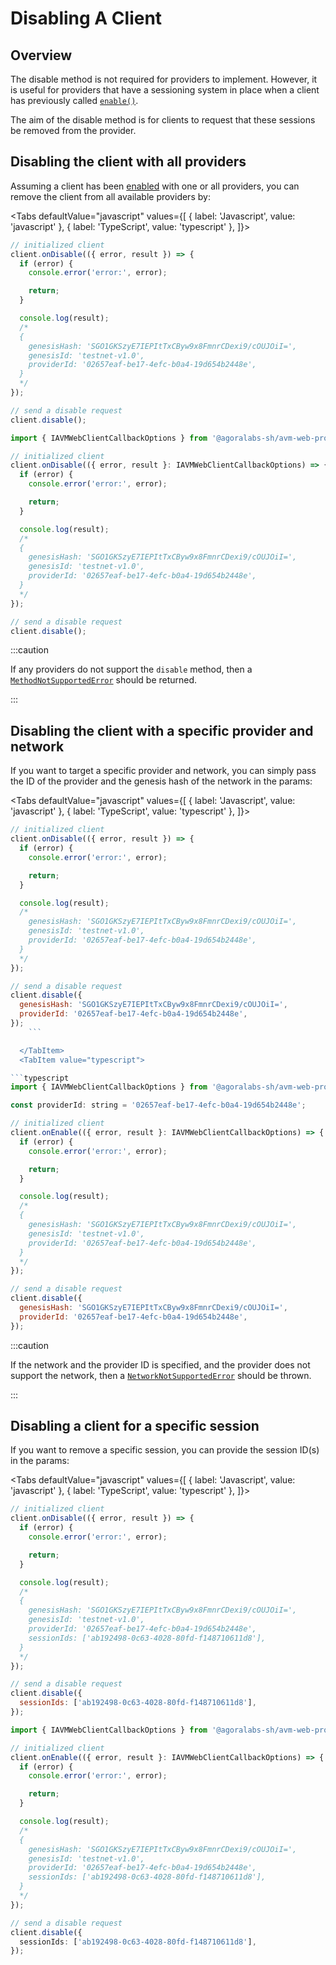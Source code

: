 
# Disabling A Client

<TOCInline
  maxHeadingLevel={4}
  toc={toc}
/>

## Overview

The disable method is not required for providers to implement. However, it is useful for providers that have a sessioning system in place when a client has previously called [`enable()`](../../api-reference/avm-web-client#enableparams).

The aim of the disable method is for clients to request that these sessions be removed from the provider.

## Disabling the client with all providers

Assuming a client has been [enabled](enabling-a-client) with one or all providers, you can remove the client from all available providers by:

<Tabs
  defaultValue="javascript"
  values={[
    { label: 'Javascript', value: 'javascript' },
    { label: 'TypeScript', value: 'typescript' },
  ]}>
  <TabItem value="javascript">

```js
// initialized client
client.onDisable(({ error, result }) => {
  if (error) {
    console.error('error:', error);

    return;
  }

  console.log(result);
  /*
  {
    genesisHash: 'SGO1GKSzyE7IEPItTxCByw9x8FmnrCDexi9/cOUJOiI=',
    genesisId: 'testnet-v1.0',
    providerId: '02657eaf-be17-4efc-b0a4-19d654b2448e',
  }
  */
});

// send a disable request
client.disable();
```

  </TabItem>
  <TabItem value="typescript">

```typescript
import { IAVMWebClientCallbackOptions } from '@agoralabs-sh/avm-web-provider';

// initialized client
client.onDisable(({ error, result }: IAVMWebClientCallbackOptions) => {
  if (error) {
    console.error('error:', error);

    return;
  }

  console.log(result);
  /*
  {
    genesisHash: 'SGO1GKSzyE7IEPItTxCByw9x8FmnrCDexi9/cOUJOiI=',
    genesisId: 'testnet-v1.0',
    providerId: '02657eaf-be17-4efc-b0a4-19d654b2448e',
  }
  */
});

// send a disable request
client.disable();
```

  </TabItem>
</Tabs>

:::caution

If any providers do not support the `disable`  method, then a [`MethodNotSupportedError`](../../api-reference/errors#methodnotsupportederror) should be returned.

:::

## Disabling the client with a specific provider and network

If you want to target a specific provider and network, you can simply pass the ID of the provider and the genesis hash of the network in the params:

<Tabs
  defaultValue="javascript"
  values={[
    { label: 'Javascript', value: 'javascript' },
    { label: 'TypeScript', value: 'typescript' },
  ]}>
  <TabItem value="javascript">

```js
// initialized client
client.onDisable(({ error, result }) => {
  if (error) {
    console.error('error:', error);

    return;
  }

  console.log(result);
  /*
    genesisHash: 'SGO1GKSzyE7IEPItTxCByw9x8FmnrCDexi9/cOUJOiI=',
    genesisId: 'testnet-v1.0',
    providerId: '02657eaf-be17-4efc-b0a4-19d654b2448e',
  }
  */
});

// send a disable request
client.disable({
  genesisHash: 'SGO1GKSzyE7IEPItTxCByw9x8FmnrCDexi9/cOUJOiI=',
  providerId: '02657eaf-be17-4efc-b0a4-19d654b2448e',
});
    ```

  </TabItem>
  <TabItem value="typescript">

```typescript
import { IAVMWebClientCallbackOptions } from '@agoralabs-sh/avm-web-provider';

const providerId: string = '02657eaf-be17-4efc-b0a4-19d654b2448e';

// initialized client
client.onEnable(({ error, result }: IAVMWebClientCallbackOptions) => {
  if (error) {
    console.error('error:', error);

    return;
  }

  console.log(result);
  /*
  {
    genesisHash: 'SGO1GKSzyE7IEPItTxCByw9x8FmnrCDexi9/cOUJOiI=',
    genesisId: 'testnet-v1.0',
    providerId: '02657eaf-be17-4efc-b0a4-19d654b2448e',
  }
  */
});

// send a disable request
client.disable({
  genesisHash: 'SGO1GKSzyE7IEPItTxCByw9x8FmnrCDexi9/cOUJOiI=',
  providerId: '02657eaf-be17-4efc-b0a4-19d654b2448e',
});
```

  </TabItem>
</Tabs>

:::caution

If the network and the provider ID is specified, and the provider does not support the network, then a [`NetworkNotSupportedError`](../../api-reference/errors#networknotsupportederror) should be thrown.

:::

## Disabling a client for a specific session

If you want to remove a specific session, you can provide the session ID(s) in the params:

<Tabs
  defaultValue="javascript"
  values={[
    { label: 'Javascript', value: 'javascript' },
    { label: 'TypeScript', value: 'typescript' },
  ]}>
  <TabItem value="javascript">

```js
// initialized client
client.onDisable(({ error, result }) => {
  if (error) {
    console.error('error:', error);

    return;
  }

  console.log(result);
  /*
  {
    genesisHash: 'SGO1GKSzyE7IEPItTxCByw9x8FmnrCDexi9/cOUJOiI=',
    genesisId: 'testnet-v1.0',
    providerId: '02657eaf-be17-4efc-b0a4-19d654b2448e',
    sessionIds: ['ab192498-0c63-4028-80fd-f148710611d8'],
  }
  */
});

// send a disable request
client.disable({
  sessionIds: ['ab192498-0c63-4028-80fd-f148710611d8'],
});
```

  </TabItem>
  <TabItem value="typescript">

```typescript
import { IAVMWebClientCallbackOptions } from '@agoralabs-sh/avm-web-provider';

// initialized client
client.onEnable(({ error, result }: IAVMWebClientCallbackOptions) => {
  if (error) {
    console.error('error:', error);

    return;
  }

  console.log(result);
  /*
  {
    genesisHash: 'SGO1GKSzyE7IEPItTxCByw9x8FmnrCDexi9/cOUJOiI=',
    genesisId: 'testnet-v1.0',
    providerId: '02657eaf-be17-4efc-b0a4-19d654b2448e',
    sessionIds: ['ab192498-0c63-4028-80fd-f148710611d8'],
  }
  */
});

// send a disable request
client.disable({
  sessionIds: ['ab192498-0c63-4028-80fd-f148710611d8'],
});
```

  </TabItem>
</Tabs>
